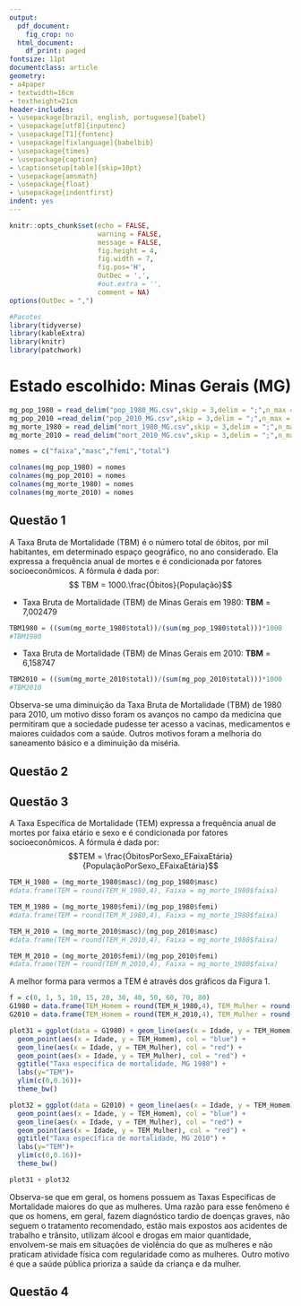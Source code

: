 ```yaml
---
output:
  pdf_document:
    fig_crop: no
  html_document:
    df_print: paged
fontsize: 11pt
documentclass: article
geometry:
- a4paper
- textwidth=16cm
- textheight=21cm
header-includes:
- \usepackage[brazil, english, portuguese]{babel}
- \usepackage[utf8]{inputenc}
- \usepackage[T1]{fontenc}
- \usepackage[fixlanguage]{babelbib}
- \usepackage{times}
- \usepackage{caption}
- \captionsetup[table]{skip=10pt}
- \usepackage{amsmath}
- \usepackage{float}
- \usepackage{indentfirst}
indent: yes
---
```


```{=tex}
\begin{titlepage} 
\begin{center} 
{\large Universidade Estadual de Campinas}\\[0.2cm] 
{\large Instituto de Matemática, Estatística e Computação Científica}\\[0.2cm] 
{\large Departamento de Estatística}\\[4cm]
{\bf \huge  Atividade 3 - ME721}\\[0.9cm]
{\large Integrantes:}\\[0.2cm]
{\large Rodrigo Forti - 224191}\\[0.2cm]
{\large João Pedro Shimizu Rodrigues - 218793}\\[0.2cm]
{\large Guilherme Martins de Castro Gurgel - 217249}\\[10cm]
{\large Campinas}\\[0.2cm]
{\large 2021}
\end{center}
\end{titlepage}
```

```r
knitr::opts_chunk$set(echo = FALSE, 
                      warning = FALSE,
                      message = FALSE,
                      fig.height = 4, 
                      fig.width = 7, 
                      fig.pos='H',
                      OutDec = ',',
                      #out.extra = '',
                      comment = NA)
options(OutDec = ",")
```

```r
#Pacotes
library(tidyverse)
library(kableExtra)
library(knitr)
library(patchwork)
```

# Estado escolhido: Minas Gerais (MG)

```r
mg_pop_1980 = read_delim("pop_1980_MG.csv",skip = 3,delim = ";",n_max = 12);#mg_pop_1980
mg_pop_2010 =read_delim("pop_2010_MG.csv",skip = 3,delim = ";",n_max = 12);#mg_pop_2010
mg_morte_1980 = read_delim("mort_1980_MG.csv",skip = 3,delim = ";",n_max = 12) %>% select(-Ign); #mg_morte_1980
mg_morte_2010 = read_delim("mort_2010_MG.csv",skip = 3,delim = ";",n_max = 12) %>% select(-Ign); #mg_morte_2010

nomes = c("faixa","masc","femi","total")

colnames(mg_pop_1980) = nomes
colnames(mg_pop_2010) = nomes
colnames(mg_morte_1980) = nomes
colnames(mg_morte_2010) = nomes

```

## Questão 1

A Taxa Bruta de Mortalidade (TBM) é o número total de óbitos, por mil habitantes, em determinado espaço geográfico, no ano considerado. Ela expressa a frequência anual de mortes e é condicionada por fatores socioeconômicos. A fórmula é dada por: $$ TBM = 1000.\frac{Óbitos}{População}$$

- Taxa Bruta de Mortalidade (TBM) de Minas Gerais em 1980: **TBM** = 7,002479

```r
TBM1980 = ((sum(mg_morte_1980$total))/(sum(mg_pop_1980$total)))*1000
#TBM1980
```

- Taxa Bruta de Mortalidade (TBM) de Minas Gerais em 2010: **TBM** = 6,158747

```r
TBM2010 = ((sum(mg_morte_2010$total))/(sum(mg_pop_2010$total)))*1000
#TBM2010
```

Observa-se uma diminuição da Taxa Bruta de Mortalidade (TBM) de 1980 para 2010, um motivo disso foram os avanços no campo da medicina que permitiram que a sociedade pudesse ter acesso a vacinas, medicamentos e maiores cuidados com a saúde. Outros motivos foram a melhoria do saneamento básico e a diminuição da miséria. 

## Questão 2

## Questão 3

A Taxa Específica de Mortalidade (TEM) expressa a frequência anual de mortes por faixa etário e sexo e é condicionada por fatores socioeconômicos. A fórmula é dada por:
$$TEM = \frac{ÓbitosPorSexo_EFaixaEtária}{PopulaçãoPorSexo_EFaixaEtária}$$

```r
TEM_H_1980 = (mg_morte_1980$masc)/(mg_pop_1980$masc)
#data.frame(TEM = round(TEM_H_1980,4), Faixa = mg_morte_1980$faixa)
```

```r
TEM_M_1980 = (mg_morte_1980$femi)/(mg_pop_1980$femi)
#data.frame(TEM = round(TEM_M_1980,4), Faixa = mg_morte_1980$faixa)
```

```r
TEM_H_2010 = (mg_morte_2010$masc)/(mg_pop_2010$masc)
#data.frame(TEM = round(TEM_H_2010,4), Faixa = mg_morte_1980$faixa)
```

```r
TEM_M_2010 = (mg_morte_2010$femi)/(mg_pop_2010$femi)
#data.frame(TEM = round(TEM_M_2010,4), Faixa = mg_morte_1980$faixa)
```



A melhor forma para vermos a TEM é através dos gráficos da Figura 1.


```r
f = c(0, 1, 5, 10, 15, 20, 30, 40, 50, 60, 70, 80)
G1980 = data.frame(TEM_Homem = round(TEM_H_1980,4), TEM_Mulher = round(TEM_M_1980,4), Idade = f)
G2010 = data.frame(TEM_Homem = round(TEM_H_2010,4), TEM_Mulher = round(TEM_M_2010,4), Idade = f)
```


```r
plot31 = ggplot(data = G1980) + geom_line(aes(x = Idade, y = TEM_Homem), col = "blue") +
  geom_point(aes(x = Idade, y = TEM_Homem), col = "blue") +
  geom_line(aes(x = Idade, y = TEM_Mulher), col = "red") +
  geom_point(aes(x = Idade, y = TEM_Mulher), col = "red") +
  ggtitle("Taxa específica de mortalidade, MG 1980") +
  labs(y="TEM")+
  ylim(c(0,0.16))+
  theme_bw()
```


```r
plot32 = ggplot(data = G2010) + geom_line(aes(x = Idade, y = TEM_Homem), col = "blue") +
  geom_point(aes(x = Idade, y = TEM_Homem), col = "blue") +
  geom_line(aes(x = Idade, y = TEM_Mulher), col = "red") +
  geom_point(aes(x = Idade, y = TEM_Mulher), col = "red") +
  ggtitle("Taxa específica de mortalidade, MG 2010") +
  labs(y="TEM")+
  ylim(c(0,0.16))+
  theme_bw()
```

```r
plot31 + plot32
```


Observa-se que em geral, os homens possuem as Taxas Especificas de Mortalidade maiores do que as mulheres. Uma razão para esse fenômeno é que os homens, em geral, fazem diagnóstico tardio de doenças graves, não seguem o tratamento recomendado, estão mais expostos aos acidentes de trabalho e trânsito, utilizam álcool e drogas em maior quantidade, envolvem-se mais em situações de violência do que as mulheres e não praticam atividade física com regularidade como as mulheres. Outro motivo é que a saúde pública prioriza a saúde da criança e da mulher. 


## Questão 4






























